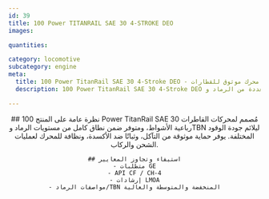 ```yaml
---
id: 39
title: 100 Power TITANRAIL SAE 30 4-STROKE DEO
images:

quantities:

category: locomotive
subcategory: engine
meta:
  title: 100 Power TitanRail SAE 30 4-Stroke DEO - زيت محرك موثوق للقطارات
  description: 100 Power TitanRail SAE 30 4-Stroke DEO هو زيت محرك فاخر مُهندَس لمحركات القاطرات رباعية الأشواط. تمت صياغته بمستويات متعددة من الرماد وTBN ليلائم جودة الوقود المختلفة، مما يضمن حماية موثوقة من التآكل، وثباتًا ممتازًا ضد الأكسدة، ونظافة فائقة للمحرك. يلبي متطلبات GE ومعايير API CF / CH-4 وإرشادات LMOA.

---
```


<Header>
    ## نظرة عامة على المنتج
    100 Power TitanRail SAE 30 مُصمم لمحركات القاطرات رباعية الأشواط،
    ومتوفر ضمن نطاق كامل من مستويات الرماد وTBN ليلائم جودة الوقود
    المختلفة. يوفر حماية موثوقة من التآكل، وثباتًا ضد الأكسدة، ونظافة
    للمحرك لعمليات الشحن والركاب.

    ## استيفاء وتجاوز المعايير
    - متطلبات GE
    - API CF / CH-4
    - إرشادات LMOA
    - مواصفات الرماد/TBN المنخفضة والمتوسطة والعالية

</Header>
